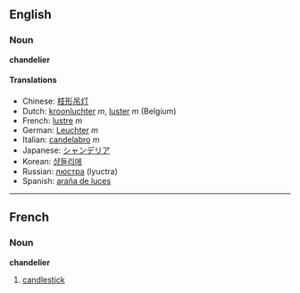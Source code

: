 ==English==
===Noun===
'''chandelier'''

====Translations====
*Chinese: [[枝形吊灯]]
*Dutch: [[kroonluchter]] ''m'', [[luster]] ''m'' (Belgium)
*French: [[lustre]] ''m''
*German: [[Leuchter]] ''m''
*Italian: [[candelabro]] ''m''
*Japanese: [[シャンデリア]]
*Korean: [[샹들리에]]
*Russian: [[люстра]] (lyuctra)
*Spanish: [[araña de luces]]

----

==French==
===Noun===
'''chandelier'''

# [[candlestick]]